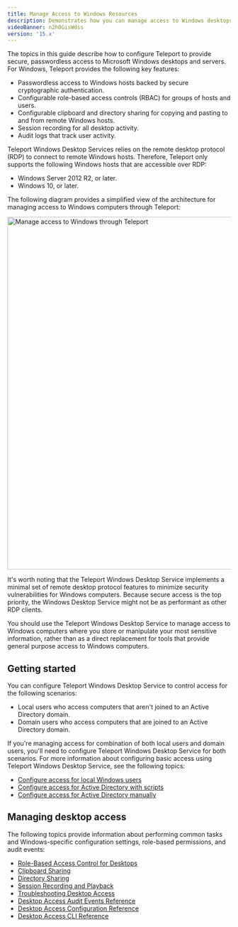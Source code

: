 ```yaml
---
title: Manage Access to Windows Resources
description: Demonstrates how you can manage access to Windows desktops with Teleport.
videoBanner: n2h0GisWdss
version: '15.x'
---
```


The topics in this guide describe how to configure Teleport to provide secure, passwordless
access to Microsoft Windows desktops and servers. For Windows, Teleport provides the
following key features:

- Passwordless access to Windows hosts backed by secure cryptographic authentication.
- Configurable role-based access controls (RBAC) for groups of hosts and users.
- Configurable clipboard and directory sharing for copying and pasting to and from
  remote Windows hosts.
- Session recording for all desktop activity.
- Audit logs that track user activity.

Teleport Windows Desktop Services relies on the remote desktop protocol (RDP) to connect to
remote Windows hosts. Therefore, Teleport only supports the following Windows hosts that are
accessible over RDP:

- Windows Server 2012 R2, or later.
- Windows 10, or later.

The following diagram provides a simplified view of the architecture for managing
access to Windows computers through Teleport:

<img src="/assets/windows-desktop-service-overview-8b46dedeba.png" alt="Manage access to Windows through Teleport" width="580" height="794" />

It's worth noting that the Teleport Windows Desktop Service implements a minimal set
of remote desktop protocol features to minimize security vulnerabilities for Windows
computers. Because secure access is the top priority, the Windows Desktop Service
might not be as performant as other RDP clients.

You should use the Teleport Windows Desktop Service to manage access
to Windows computers where you store or manipulate your most sensitive information,
rather than as a direct replacement for tools that provide general purpose access
to Windows computers.

## Getting started

You can configure Teleport Windows Desktop Service to control access for the following
scenarios:

- Local users who access computers that aren't joined to an Active Directory domain.
- Domain users who access computers that are joined to an Active Directory domain.

If you're managing access for combination of both local users and domain users, you'll
need to configure Teleport Windows Desktop Service for both scenarios. For more
information about configuring basic access using Teleport Windows Desktop Service, see
the following topics:

- [Configure access for local Windows users](/docs/desktop-access/getting-started)
- [Configure access for Active Directory with scripts](/docs/desktop-access/active-directory)
- [Configure access for Active Directory manually](/docs/desktop-access/active-directory-manual)

## Managing desktop access

The following topics provide information about performing common tasks and
Windows-specific configuration settings, role-based permissions, and audit events:

- [Role-Based Access Control for Desktops](/docs/desktop-access/rbac)
- [Clipboard Sharing](/docs/desktop-access/reference/clipboard)
- [Directory Sharing](/docs/desktop-access/directory-sharing)
- [Session Recording and Playback](/docs/desktop-access/reference/sessions)
- [Troubleshooting Desktop Access](/docs/desktop-access/troubleshooting)
- [Desktop Access Audit Events Reference](/docs/desktop-access/reference/audit)
- [Desktop Access Configuration Reference](/docs/desktop-access/reference/configuration)
- [Desktop Access CLI Reference](/docs/desktop-access/reference/cli)
